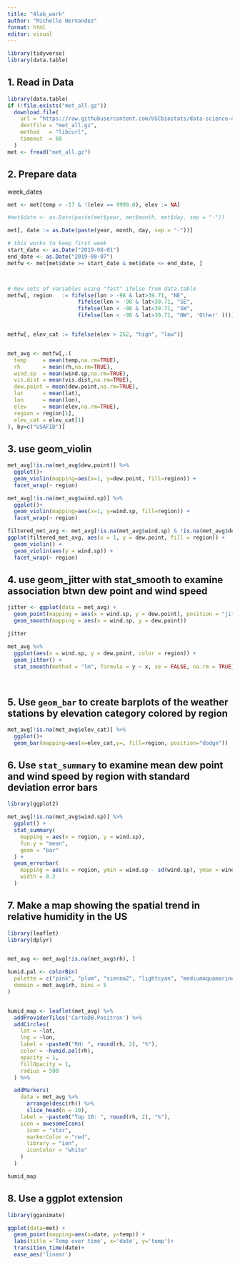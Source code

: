 ```yaml
---
title: "4lab_work"
author: "Michelle Hernandez"
format: html
editor: visual
---
```


```r
library(tidyverse)
library(data.table)
```

## 1. Read in Data

```r
library(data.table)
if (!file.exists("met_all.gz"))
  download.file(
    url = "https://raw.githubusercontent.com/USCbiostats/data-science-data/master/02_met/met_all.gz",
    destfile = "met_all.gz",
    method   = "libcurl",
    timeout  = 60
  )
met <- fread("met_all.gz")
```

## 2. Prepare data

week_dates

```r
met <- met[temp > -17 & !(elev == 9999.0), elev := NA]

#met$date <- as.Date(paste(met$year, met$month, met$day, sep = "-"))

met[, date := as.Date(paste(year, month, day, sep = "-"))]

# this works to keep first week
start_date <- as.Date("2019-08-01")
end_date <- as.Date("2019-08-07")
metfw <- met[met$date >= start_date & met$date <= end_date, ]



# New sets of variables using "fast" ifelse from data.table
metfw[, region   := fifelse(lon > -98 & lat>39.71, "NE",
                      fifelse(lon > -98 & lat<39.71, "SE",
                      fifelse(lon < -98 & lat<39.71, "SW",
                      fifelse(lon < -98 & lat>39.71, "NW", 'Other' ))))]


metfw[, elev_cat := fifelse(elev > 252, "high", "low")]


met_avg <- metfw[,.(
  temp     = mean(temp,na.rm=TRUE),
  rh       = mean(rh,na.rm=TRUE),
  wind.sp  = mean(wind.sp,na.rm=TRUE),
  vis.dist = mean(vis.dist,na.rm=TRUE),
  dew.point = mean(dew.point,na.rm=TRUE),
  lat      = mean(lat),
  lon      = mean(lon), 
  elev     = mean(elev,na.rm=TRUE),
  region = region[1],     
  elev_cat = elev_cat[1] 
), by=c("USAFID")]
```

## 3. use geom_violin

```r
met_avg[!is.na(met_avg$dew.point)] %>%
  ggplot()+
  geom_violin(mapping=aes(x=1, y=dew.point, fill=region)) +
  facet_wrap(~ region)

```

```r
met_avg[!is.na(met_avg$wind.sp)] %>%
  ggplot()+
  geom_violin(mapping=aes(x=1, y=wind.sp, fill=region)) +
  facet_wrap(~ region)
```

```r
filtered_met_avg <- met_avg[!is.na(met_avg$wind.sp) & !is.na(met_avg$dew.point), ]
ggplot(filtered_met_avg, aes(x = 1, y = dew.point, fill = region)) +
  geom_violin() +
  geom_violin(aes(y = wind.sp)) +
  facet_wrap(~ region)

```

## 4. use geom_jitter with stat_smooth to examine association btwn dew point and wind speed

```r
jitter <- ggplot(data = met_avg) + 
  geom_point(mapping = aes(x = wind.sp, y = dew.point), position = "jitter") + 
  geom_smooth(mapping = aes(x = wind.sp, y = dew.point))

jitter
```

```r
met_avg %>%
  ggplot(aes(x = wind.sp, y = dew.point, color = region)) +
  geom_jitter() +
  stat_smooth(method = "lm", formula = y ~ x, se = FALSE, na.rm = TRUE) 
  
  


```

## 5. **Use `geom_bar` to create barplots of the weather stations by elevation category colored by region**

```r
met_avg[!is.na(met_avg$elev_cat)] %>%
  ggplot()+
  geom_bar(mapping=aes(x=elev_cat,y=, fill=region, position="dodge"))


```

## 6. **Use `stat_summary` to examine mean dew point and wind speed by region with standard deviation error bars**

```r
library(ggplot2)

met_avg[!is.na(met_avg$wind.sp)] %>%
  ggplot() +
  stat_summary(
    mapping = aes(x = region, y = wind.sp),
    fun.y = "mean",
    geom = "bar"
  ) +
  geom_errorbar(
    mapping = aes(x = region, ymin = wind.sp - sd(wind.sp), ymax = wind.sp + sd(wind.sp)),
    width = 0.2
  )


```

## 7. **Make a map showing the spatial trend in relative humidity in the US**

```r

library(leaflet)
library(dplyr)


met_avg <- met_avg[!is.na(met_avg$rh), ]

humid.pal <- colorBin(
  palette = c("pink", "plum", "sienna2", "lightcyan", "mediumaquamarine"),  # Customize your colors here
  domain = met_avg$rh, bins = 5
)


humid_map <- leaflet(met_avg) %>%
  addProviderTiles('CartoDB.Positron') %>%
  addCircles(
    lat = ~lat, 
    lng = ~lon,
    label = ~paste0("RH: ", round(rh, 2), "%"),
    color = ~humid.pal(rh),
    opacity = 1,
    fillOpacity = 1,
    radius = 500
  ) %>%

  addMarkers(
    data = met_avg %>%
      arrange(desc(rh)) %>%
      slice_head(n = 10),
    label = ~paste0("Top 10: ", round(rh, 2), "%"),
    icon = awesomeIcons(
      icon = "star",
      markerColor = "red",
      library = "ion",
      iconColor = "white"
    )
  )

humid_map


```

## 8. **Use a ggplot extension**

```r
library(gganimate)
```

```r

ggplot(data=met) + 
  geom_point(mapping=aes(x=date, y=temp)) +
  labs(title ='Temp over time', x='date', y='temp')+
  transition_time(date)+
  ease_aes('linear')
  
```
